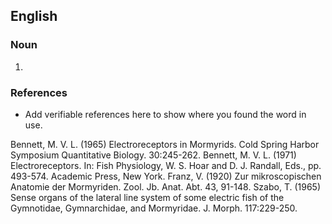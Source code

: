 ==English==

===Noun===
{{en-noun}}

# {{An electroreceptor organ found in the skin of weakly [[electric fish]] of the family Mormyridae from Africa.  The name was first used by Franz (1920) to refer to the tuberous sensory organs in the thickened epidermis of mormyrid fish.  From the German, Knolle for tuber or root.  Tuberous electroreceptors characteristically have sensory receptor cells buried in the deeper layers of the epidermis where they expand into a pocket in the superficial layers of corium.  The sensory cells are surrounded by a basement membrane which separates corium from epidermis.  Epithelial cells form a loose plug over the sense sensory receptor cells which are capacitatively coupled to the exterior water. There is no open canal leading to the skin surface. Knollenorgans are sensitive 20 to 20,000 Hz electric stimuli with electric fields as small as 0.1 mV/cm.  The sense organs are used to detect the weak electric organ discharges (EODs) of other electric fish,  usually of their own species.  The anatomy of Knollenorgans is described by Franz (1920), by Bennett (1965, 1971) and Szabo (1965, 1974).}}

===References===
*Add verifiable references here to show where you found the word in use.
Bennett, M. V. L. (1965) Electroreceptors in Mormyrids.  Cold Spring Harbor Symposium Quantitative Biology. 30:245-262.
Bennett, M. V. L. (1971) Electroreceptors. In: Fish Physiology, W. S. Hoar and D. J. Randall, Eds., pp. 493-574. Academic Press, New York.
Franz, V. (1920) Zur mikroscopischen Anatomie der Mormyriden.  Zool. Jb. Anat. Abt. 43, 91-148.
Szabo, T. (1965) Sense organs of the lateral line system of some electric fish of the Gymnotidae, Gymnarchidae, and Mormyridae. J. Morph. 117:229-250.